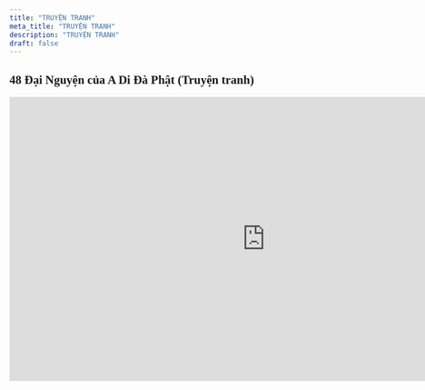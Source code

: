 ```yaml
---
title: "TRUYỆN TRANH"
meta_title: "TRUYỆN TRANH"
description: "TRUYỆN TRANH"
draft: false
---
```

<style>
    @import url('https://fonts.googleapis.com/css2?family=Pattaya&display=swap');
</style>
<h2 style="font-family: 'Pattaya'">48 Đại Nguyện của A Di Đà Phật (Truyện tranh)</h2>
<iframe
    style='width:900px;height:500px'
    src='https://online.pubhtml5.com/kcbf/mvrh/'
    seamless='seamless'
    scrolling='no'
    frameborder='0'
    allowtransparency='true'
    allowfullscreen='true'
></iframe>
